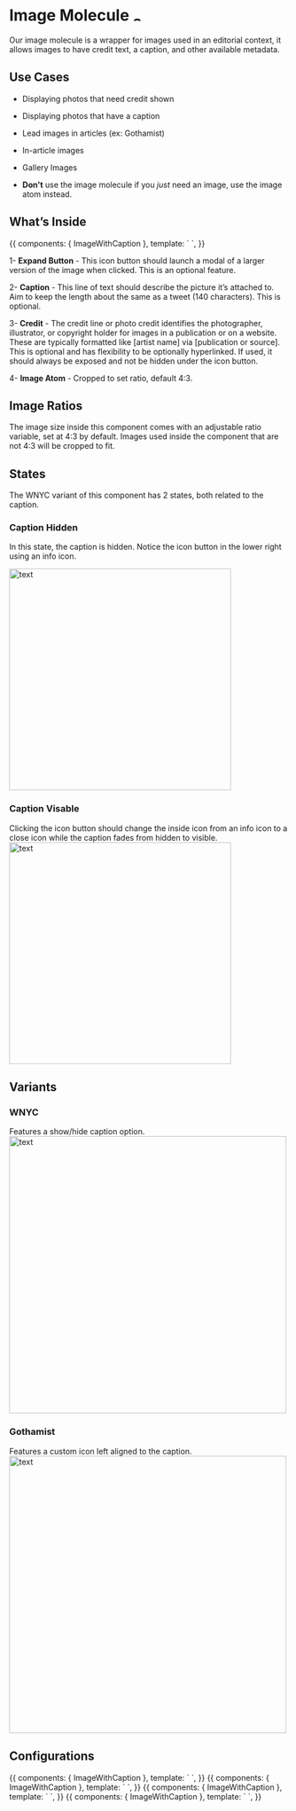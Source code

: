 
<Meta title="Components/Molecules/Image Molecule" />

# Image Molecule  [<img alt="alt text" src="https://cdn.freebiesupply.com/logos/large/2x/figma-1-logo-png-transparent.png" width="15" />](https://www.figma.com/file/6mNJjcAldqrElBDDFTR8ui/Whitelabel-In-Progress-PRIMARY?node-id=7707%3A343)   

Our image molecule is a wrapper for images used in an editorial context, it allows images to have credit text, a caption, and other available metadata.

## Use Cases

-   Displaying photos that need credit shown

-   Displaying photos that have a caption

-   Lead images in articles (ex: Gothamist)

-   In-article images

-   Gallery Images

-  **Don't** use the image molecule if you *just* need an image, use the image atom instead.


## What’s Inside

<Canvas>
    <Story name="Image With Caption, Credit and Credit Link">
        {{
            components: { ImageWithCaption },
            template: `
              <image-with-caption
                alt-text="image alt text"
                image="https://picsum.photos/id/1025/585/378
"
                caption="This is the caption lorem ipsum dolor sit amet, consectetur adipiscing elit lorem ipsum dolor sit amet, consectetur adipiscing elitlorem ipsum dolor sit amet, consectetur adipiscing elit"
                credit="( AP Photo/Carolyn Kaster )"
                credit-url="http:///www.google.com"
              />`,
        }}
    </Story>
</Canvas>

 1- **Expand Button** - This icon button should launch a modal of a larger version of the image when clicked. This is an optional feature.

 2- **Caption** - This line of text should describe the picture it’s attached to. Aim to keep the length about the same as a tweet (140 characters). This is optional.

3- **Credit** - The credit line or photo credit identifies the photographer, illustrator, or copyright holder for images in a publication or on a website. These are typically formatted like [artist name] via [publication or source]. This is optional and has flexibility to be optionally hyperlinked. If used, it should always be exposed and not be hidden under the icon button.

4- **Image Atom** - Cropped to set ratio, default 4:3.



## Image Ratios
The image size inside this component comes with an adjustable ratio variable, set at 4:3 by default. Images used inside the component that are not 4:3 will be cropped to fit.



## States

The WNYC variant of this component has 2 states, both related to the caption.

### Caption Hidden
In this state, the caption is hidden. Notice the icon button in the lower right using an info icon.

<img alt="text" src="./images/Molecules-ImageMolcule-CaptionHidden.png" width="400" />

### Caption Visable
Clicking the icon button should change the inside icon from an info icon to a close icon while the caption fades from hidden to visible.
<img alt="text" src="./images/Molecules-ImageMolcule-CaptionVisable.png" width="400" />


## Variants

### WNYC
Features a show/hide caption option.
<img alt="text" src="./images/Molecules-ImageMolcule-CaptionHidden.png" width="500" />

### Gothamist
Features a custom icon left aligned to the caption.
<img alt="text" src="./images/Molecules-ImageMolcule-Gothamist.png" width="500" />


## Configurations

<Canvas>
    <Story name="Image With Credit and Credit Link">
        {{
            components: { ImageWithCaption },
            template: `
              <image-with-caption
                alt-text="image alt text"
                image="http://placehold.it/768x512"
                credit="( AP Photo/Carolyn Kaster )"
                credit-url="http:///www.google.com"
              />`,
        }}
    </Story>
</Canvas>

<Canvas>
    <Story name="Image With Caption and Credit">
        {{
            components: { ImageWithCaption },
            template: `
              <image-with-caption
                alt-text="image alt text"
                image="http://placehold.it/768x512"
                credit="( AP Photo/Carolyn Kaster )"
                caption="This is the caption lorem ipsum dolor sit amet, consectetur adipiscing elit"
              />`,
        }}
    </Story>
</Canvas>

<Canvas>
    <Story name="Image With Caption: Gothamist Variation">
        {{
            components: { ImageWithCaption },
            template: `
              <image-with-caption
                variation="gothamist"
                alt-text="image alt text"
                image="http://placehold.it/768x512"
                credit="AP Photo/Carolyn Kaster"
                caption="This is the caption lorem ipsum dolor sit amet, consectetur adipiscing elit"
              />`,
        }}
    </Story>
</Canvas>

<Canvas>
    <Story name="Image With Caption, Title and Description: Gothamist Variation">
        {{
            components: { ImageWithCaption },
            template: `
              <image-with-caption
                variation="gothamist"
                alt-text="image alt text"
                image="http://placehold.it/768x512"
                credit="AP Photo/Carolyn Kaster"
                caption="This is the caption lorem ipsum dolor sit amet, consectetur adipiscing elit"
                title="Title of Slide"
                description="Lorem ipsum dolor sit amet, consectetur adipiscing elit, sed do eiusmod tempor incididunt ut labore et dolore magna aliqua. Ut enim ad minim veniam, quis nostrud exercitation ullamco laboris nisi ut aliquip ex ea commodo consequat."
              />`,
        }}
    </Story>
</Canvas>




